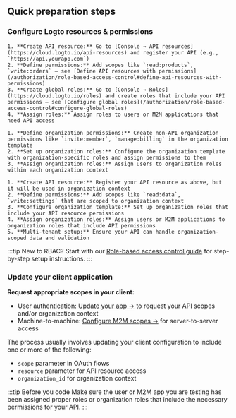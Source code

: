 
## Quick preparation steps

### Configure Logto resources & permissions

<Tabs groupId="permission-models">
  <TabItem value="global-api-resources" label="Global API resources">

    1. **Create API resource:** Go to [Console → API resources](https://cloud.logto.io/api-resources) and register your API (e.g., `https://api.yourapp.com`)
    2. **Define permissions:** Add scopes like `read:products`, `write:orders` – see [Define API resources with permissions](/authorization/role-based-access-control#define-api-resources-with-permissions)
    3. **Create global roles:** Go to [Console → Roles](https://cloud.logto.io/roles) and create roles that include your API permissions – see [Configure global roles](/authorization/role-based-access-control#configure-global-roles)
    4. **Assign roles:** Assign roles to users or M2M applications that need API access

  </TabItem>
  <TabItem value="organization-permissions" label="Organization (non-API) permissions">

    1. **Define organization permissions:** Create non-API organization permissions like `invite:member`, `manage:billing` in the organization template
    2. **Set up organization roles:** Configure the organization template with organization-specific roles and assign permissions to them
    3. **Assign organization roles:** Assign users to organization roles within each organization context

  </TabItem>
  <TabItem value="organization-level-api-resources" label="Organization-level API resources">

    1. **Create API resource:** Register your API resource as above, but it will be used in organization context
    2. **Define permissions:** Add scopes like `read:data`, `write:settings` that are scoped to organization context
    3. **Configure organization template:** Set up organization roles that include your API resource permissions
    4. **Assign organization roles:** Assign users or M2M applications to organization roles that include API permissions
    5. **Multi-tenant setup:** Ensure your API can handle organization-scoped data and validation

  </TabItem>
</Tabs>

:::tip New to RBAC?
Start with our [Role-based access control guide](/authorization/role-based-access-control) for step-by-step setup instructions.
:::

### Update your client application

**Request appropriate scopes in your client:**

- User authentication: [Update your app →](/quick-starts) to request your API scopes and/or organization context
- Machine-to-machine: [Configure M2M scopes →](/quick-starts/m2m) for server-to-server access

The process usually involves updating your client configuration to include one or more of the following:

- `scope` parameter in OAuth flows
- `resource` parameter for API resource access
- `organization_id` for organization context

:::tip Before you code
Make sure the user or M2M app you are testing has been assigned proper roles or organization roles that include the necessary permissions for your API.
:::
